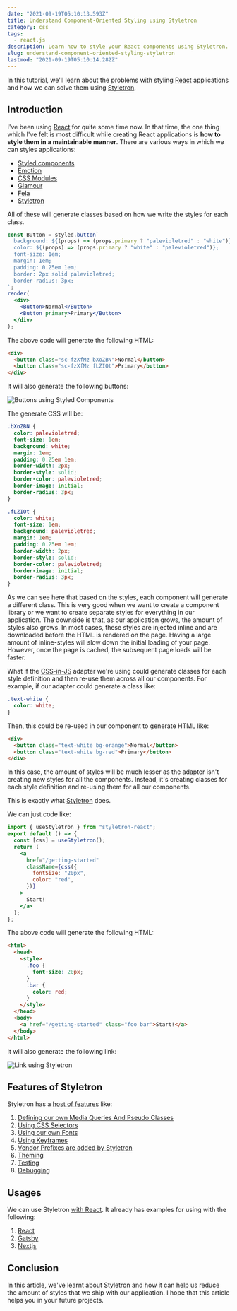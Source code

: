 ```yaml
---
date: "2021-09-19T05:10:13.593Z"
title: Understand Component-Oriented Styling using Styletron
category: css
tags:
  - react.js
description: Learn how to style your React components using Styletron.
slug: understand-component-oriented-styling-styletron
lastmod: "2021-09-19T05:10:14.282Z"
---
```


In this tutorial, we'll learn about the problems with styling [React](https://reactjs.org/) applications and how we can solve them using [Styletron](https://www.styletron.org/).

## Introduction

I've been using [React](https://reactjs.org/) for quite some time now. In that time, the one thing which I've felt is most difficult while creating React applications is **how to style them in a maintainable manner**. There are various ways in which we can styles applications:

- [Styled components](https://styled-components.com/)
- [Emotion](https://emotion.sh/docs/introduction)
- [CSS Modules](https://github.com/css-modules/css-modules)
- [Glamour](https://github.com/threepointone/glamor)
- [Fela](http://fela.js.org/)
- [Styletron](https://github.com/styletron/styletron)

All of these will generate classes based on how we write the styles for each class.

```jsx
const Button = styled.button`
  background: ${(props) => (props.primary ? "palevioletred" : "white")};
  color: ${(props) => (props.primary ? "white" : "palevioletred")};
  font-size: 1em;
  margin: 1em;
  padding: 0.25em 1em;
  border: 2px solid palevioletred;
  border-radius: 3px;
`;
render(
  <div>
    <Button>Normal</Button>
    <Button primary>Primary</Button>
  </div>
);
```

The above code will generate the following HTML:

```html
<div>
  <button class="sc-fzXfMz bXoZBN">Normal</button>
  <button class="sc-fzXfMz fLZIOt">Primary</button>
</div>
```

It will also generate the following buttons:

![Buttons using Styled Components](/images/content/understanding-component-oriented-styling-using-styletron/1.png)

The generate CSS will be:

```css
.bXoZBN {
  color: palevioletred;
  font-size: 1em;
  background: white;
  margin: 1em;
  padding: 0.25em 1em;
  border-width: 2px;
  border-style: solid;
  border-color: palevioletred;
  border-image: initial;
  border-radius: 3px;
}

.fLZIOt {
  color: white;
  font-size: 1em;
  background: palevioletred;
  margin: 1em;
  padding: 0.25em 1em;
  border-width: 2px;
  border-style: solid;
  border-color: palevioletred;
  border-image: initial;
  border-radius: 3px;
}
```

As we can see here that based on the styles, each component will generate a different class. This is very good when we want to create a component library or we want to create separate styles for everything in our application. The downside is that, as our application grows, the amount of styles also grows. In most cases, these styles are injected inline and are downloaded before the HTML is rendered on the page. Having a large amount of inline-styles will slow down the initial loading of your page. However, once the page is cached, the subsequent page loads will be faster.

What if the [CSS-in-JS](https://cssinjs.org/) adapter we're using could generate classes for each style definition and then re-use them across all our components. For example, if our adapter could generate a class like:

```css
.text-white {
  color: white;
}
```

Then, this could be re-used in our component to generate HTML like:

```html
<div>
  <button class="text-white bg-orange">Normal</button>
  <button class="text-white bg-red">Primary</button>
</div>
```

In this case, the amount of styles will be much lesser as the adapter isn't creating new styles for all the components. Instead, it's creating classes for each style definition and re-using them for all our components.

This is exactly what [Styletron](https://www.styletron.org/) does.

We can just code like:

```jsx
import { useStyletron } from "styletron-react";
export default () => {
  const [css] = useStyletron();
  return (
    <a
      href="/getting-started"
      className={css({
        fontSize: "20px",
        color: "red",
      })}
    >
      Start!
    </a>
  );
};
```

The above code will generate the following HTML:

```html
<html>
  <head>
    <style>
      .foo {
        font-size: 20px;
      }
      .bar {
        color: red;
      }
    </style>
  </head>
  <body>
    <a href="/getting-started" class="foo bar">Start!</a>
  </body>
</html>
```

It will also generate the following link:

![Link using Styletron](/images/content/understanding-component-oriented-styling-using-styletron/2.png)

## Features of Styletron

Styletron has a [host of features](https://www.styletron.org/concepts) like:

1. [Defining our own Media Queries And Pseudo Classes](https://www.styletron.org/concepts/#media-queries-and-pseudo-classes)
2. [Using CSS Selectors](https://www.styletron.org/concepts/#selectors)
3. [Using our own Fonts](https://www.styletron.org/concepts/#fonts)
4. [Using Keyframes](https://www.styletron.org/concepts/#keyframes)
5. [Vendor Prefixes are added by Styletron](https://www.styletron.org/concepts/#vendor-prefixes)
6. [Theming](https://www.styletron.org/react/#themes)
7. [Testing](https://www.styletron.org/react/#testing)
8. [Debugging](https://www.styletron.org/react/#debugging)

## Usages

We can use Styletron [with React](https://www.styletron.org/react/). It already has examples for using with the following:

1. [React](https://www.styletron.org/#with-react)
2. [Gatsby](https://www.styletron.org/#with-gatsby)
3. [Nextjs](https://www.styletron.org/#with-nextjs)

## Conclusion

In this article, we've learnt about Styletron and how it can help us reduce the amount of styles that we ship with our application. I hope that this article helps you in your future projects.
